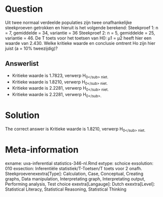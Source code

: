 Question
========

Uit twee normaal verdeelde populaties zijn twee onafhankelijke steekproeven getrokken en hieruit is het volgende berekend:
Steekproef 1: n = 7, gemiddelde = 34, variantie = 36
Steekproef 2: n = 5, gemiddelde = 25, variantie = 46. De T toets voor het toetsen van H0: µ1 = µ2 heeft hier een waarde van 2.430. Welke kritieke waarde en conclusie omtrent Ho zijn hier juist (a = 10% tweezijdig)? 

Answerlist
----------
* Kritieke waarde is 1.7823, verwerp H<sub>0<\/sub> niet.
* Kritieke waarde is 1.8210, verwerp H<sub>0<\/sub> niet.
* Kritieke waarde is 2.2281, verwerp H<sub>0<\/sub> niet.
* Kritieke waarde is 2.2281, verwerp H<sub>0<\/sub>.

Solution
========

The correct answer is  Kritieke waarde is 1.8210, verwerp H<sub>0<\/sub> niet. 

Meta-information
================
exname: uva-inferential statistics-346-nl.Rmd 
extype: schoice 
exsolution: 010 
exsection: Inferentiële statistiek/T-Toetsen/T toets voor 2 onafh. Steekproevenexextra[Type]: Calculation, Case, Conceptual, Creating graphs, Data manipulation, Interpretating graph, Interpretating output, Performing analysis, Test choice 
exextra[Langauge]: Dutch 
exextra[Level]: Statistical Literacy, Statistical Reasoning, Statistical Thinking 
